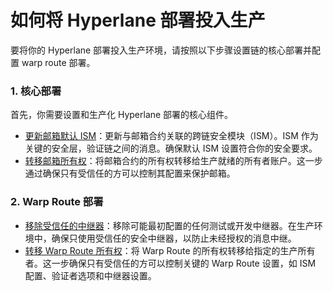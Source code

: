 # 如何将 Hyperlane 部署投入生产

要将你的 Hyperlane 部署投入生产环境，请按照以下步骤设置链的核心部署并配置 warp route 部署。

### 1. 核心部署

首先，你需要设置和生产化 Hyperlane 部署的核心组件。

- [更新邮箱默认 ISM](/guides/update-mailbox-default-ism.mdx)：更新与邮箱合约关联的跨链安全模块（ISM）。ISM 作为关键的安全层，验证链之间的消息。确保默认 ISM 设置符合你的安全要求。
- [转移邮箱所有权](/guides/transfer-mailbox-ownership.mdx)：将邮箱合约的所有权转移给生产就绪的所有者账户。这一步通过确保只有受信任的方可以控制其配置来保护邮箱。

### 2. Warp Route 部署

- [移除受信任的中继器](/guides/remove-trusted-relayer.mdx)：移除可能最初配置的任何测试或开发中继器。在生产环境中，确保只使用受信任的安全中继器，以防止未经授权的消息中继。
- [转移 Warp Route 所有权](/guides/transfer-warp-route-ownership.mdx)：将 Warp Route 的所有权转移给指定的生产所有者。这一步确保只有受信任的方可以控制关键的 Warp Route 设置，如 ISM 配置、验证者选项和中继器设置。
